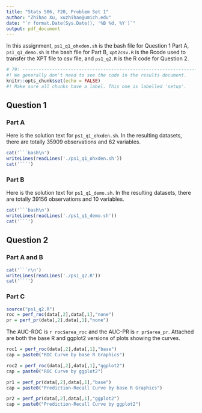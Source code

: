 ```yaml
---
title: "Stats 506, F20, Problem Set 1"
author: "Zhihao Xu, xuzhihao@umich.edu"
date: "`r format.Date(Sys.Date(), '%B %d, %Y')`"
output: pdf_document
---
```


In this assignment, `ps1_q1_ohxden.sh` is the bash file for Question 1 Part A, 
`ps1_q1_demo.sh` is the bash file for Part B, `xpt2csv.R` is the Rcode used to 
transfer the XPT file to csv file, and `ps1_q2.R` is the R code for Question 2.

```r
# 79: -------------------------------------------------------------------------
#! We generally don't need to see the code in the results document.
knitr::opts_chunk$set(echo = FALSE)
#! Make sure all chunks have a label. This one is labelled 'setup'.
```

## Question 1

### Part A
Here is the solution text for `ps1_q1_ohxden.sh`. In the resulting datasets, 
there are totally 35909 observations and 62 variables.

```r
cat('```bash\n')
writeLines(readLines('./ps1_q1_ohxden.sh'))
cat('```')
```


### Part B
Here is the solution text for `ps1_q1_demo.sh`. In the resulting datasets, 
there are totally 39156 observations and 10 variables.

```r
cat('```bash\n')
writeLines(readLines('./ps1_q1_demo.sh'))
cat('```')
```

\pagebreak

## Question 2

### Part A and B
```r
cat('```r\n')
writeLines(readLines('./ps1_q2.R'))
cat('```')
```

\pagebreak
### Part C
```r
source("ps1_q2.R")
roc = perf_roc(data[,2],data[,1],"none")
pr = perf_pr(data[,2],data[,1],"none")
```

The AUC-ROC is `r roc$area_roc` and the AUC-PR is `r pr$area_pr`. 
Attached are both the base R and ggplot2 versions of plots showing the curves.

```r
roc1 = perf_roc(data[,2],data[,1],"base")
cap = paste0("ROC Curve by base R Graphics")
```

```r
roc2 = perf_roc(data[,2],data[,1],"ggplot2")
cap = paste0("ROC Curve by ggplot2")
```

```r
pr1 = perf_pr(data[,2],data[,1],"base")
cap = paste0("Prediction-Recall Curve by base R Graphics")
```

```r
pr2 = perf_pr(data[,2],data[,1],"ggplot2")
cap = paste0("Prediction-Recall Curve by ggplot2")
```

